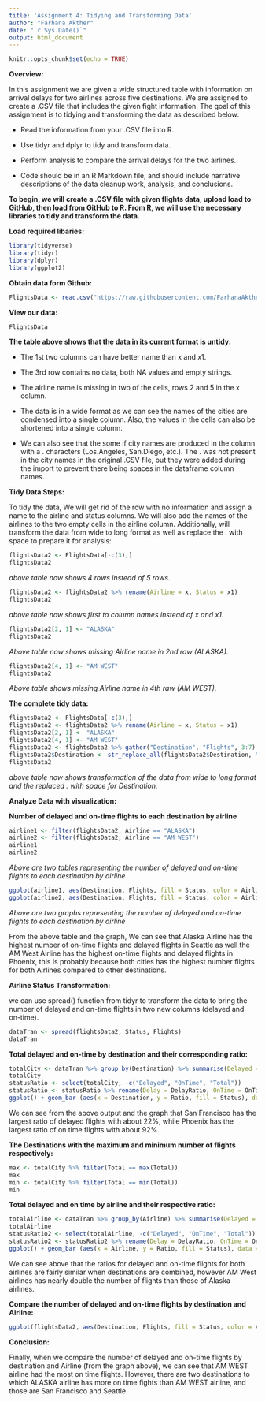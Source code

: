 ```yaml
---
title: 'Assignment 4: Tidying and Transforming Data'
author: "Farhana Akther"
date: "`r Sys.Date()`"
output: html_document
---
```


```r
knitr::opts_chunk$set(echo = TRUE)
```





**Overview:**

In this assignment we are given a wide structured table with information on arrival delays for two airlines across five destinations. We are assigned to create a .CSV file that includes the given fight information. The goal of this assignment is to tidying and transforming the data as described below:

  * Read the information from your .CSV file into R.
  
  * Use tidyr and dplyr to tidy and transform data.
  
  * Perform analysis to compare the arrival delays for the two airlines.
  
  * Code should be in an R Markdown file, and should include narrative descriptions of the data cleanup work, analysis, and conclusions. 

**To begin, we will create a .CSV file with given flights data, upload load to GitHub, then load from GitHub to R. From R, we will use the necessary libraries to tidy and transform the data.**


**Load required libaries:** 


```r
library(tidyverse)
library(tidyr)
library(dplyr)
library(ggplot2)
```

**Obtain data form Github:**

```r
FlightsData <- read.csv("https://raw.githubusercontent.com/FarhanaAkther23/DATA607/main/Assignment%204/FlightsData.csv", header = TRUE)
```

**View our data:**

```r
FlightsData
```

**The table above shows that the data in its current format is untidy:**

  * The 1st two columns can have better name than x and x1. 
  
  * The 3rd row contains no data, both NA values and empty strings.
  
  * The airline name is missing in two of the cells, rows 2 and 5 in the x column.
  
  * The data is in a wide format as we can see the names of the cities are condensed into a single column. Also, the values in the cells can also be shortened into a single column.
  
  * We can also see that the some if city names are produced in the column with a . characters (Los.Angeles, San.Diego, etc.). The . was not present in the city names in the original .CSV file, but they were added during the import to prevent there being spaces in the dataframe column names.
  

**Tidy Data Steps:** 

To tidy the data, We will get rid of the row with no information and assign a name to the airline and status columns. We will also add the names of the airlines to the two empty cells in the airline column. Additionally, will transform the data from wide to long format as well as replace the . with space to prepare it for analysis:

```r
flightsData2 <- FlightsData[-c(3),]
flightsData2
```
*above table now shows 4 rows instead of 5 rows.*

```r
flightsData2 <- flightsData2 %>% rename(Airline = x, Status = x1)
flightsData2
```
*above table now shows first to column names instead of x and x1.*

```r
flightsData2[2, 1] <- "ALASKA"
flightsData2
```
*Above table now shows missing Airline name in 2nd raw (ALASKA).*

```r
flightsData2[4, 1] <- "AM WEST"
flightsData2
```
*Above table shows missing Airline name in 4th raw (AM WEST).*


**The complete tidy data:**

```r
flightsData2 <- FlightsData[-c(3),]
flightsData2 <- flightsData2 %>% rename(Airline = x, Status = x1)
flightsData2[2, 1] <- "ALASKA"
flightsData2[4, 1] <- "AM WEST"
flightsData2 <- flightsData2 %>% gather("Destination", "Flights", 3:7) %>% arrange(Airline, desc(Status), Destination)
flightsData2$Destination <- str_replace_all(flightsData2$Destination, "\\.", " ")
flightsData2
```
*above table now shows transformation of the data from wide to long format and the replaced . with space for Destination.*


**Analyze Data with visualization:**

**Number of delayed and on-time flights to each destination by airline**

```r
airline1 <- filter(flightsData2, Airline == "ALASKA")
airline2 <- filter(flightsData2, Airline == "AM WEST")
airline1
airline2
```
*Above are two tables representing the number of delayed and on-time flights to each destination by airline*

```r
ggplot(airline1, aes(Destination, Flights, fill = Status, color = Airline)) + geom_bar(position="dodge", stat="identity")
ggplot(airline2, aes(Destination, Flights, fill = Status, color = Airline)) + geom_bar(position="dodge", stat="identity")
```
*Above are two graphs representing the number of delayed and on-time flights to each destination by airline*

From the above table and the graph, We can see that Alaska Airline has the highest number of on-time flights and delayed flights in Seattle as well the AM West Airline has the highest on-time flights and delayed flights in Phoenix, this is probably because both cities has the highest number flights for both Airlines compared to other destinations.

**Airline Status Transformation:**

we can use spread() function from tidyr to transform the data to bring the number of delayed and on-time flights in two new columns (delayed and on-time).

```r
dataTran <- spread(flightsData2, Status, Flights)
dataTran
```

**Total delayed and on-time by destination and their corresponding ratio:**

```r
totalCity <- dataTran %>% group_by(Destination) %>% summarise(Delayed = sum(delayed),OnTime = sum(`on time`), Total = Delayed + OnTime) %>% mutate(DelayRatio = Delayed/Total, OnTimeRatio = OnTime/Total)
totalCity
statusRatio <- select(totalCity, -c("Delayed", "OnTime", "Total"))
statusRatio <- statusRatio %>% rename(Delay = DelayRatio, OnTime = OnTimeRatio) %>% gather("Status", "Ratio", 2:3)
ggplot() + geom_bar (aes(x = Destination, y = Ratio, fill = Status), data = statusRatio, stat = "identity")
```

We can see from the above output and the graph that San Francisco has the largest ratio of delayed flights with about 22%, while Phoenix has the largest ratio of on time flights with about 92%.

**The Destinations with the maximum and minimum number of flights respectively:**

```r
max <- totalCity %>% filter(Total == max(Total))
max
min <- totalCity %>% filter(Total == min(Total))
min
```

**Total delayed and on time by airline and their respective ratio:**

```r
totalAirline <- dataTran %>% group_by(Airline) %>% summarise(Delayed = sum(delayed),OnTime = sum(`on time`), Total = Delayed + OnTime) %>% mutate(DelayRatio = Delayed/Total, OnTimeRatio = OnTime/Total)
totalAirline
statusRatio2 <- select(totalAirline, -c("Delayed", "OnTime", "Total"))
statusRatio2 <- statusRatio2 %>% rename(Delay = DelayRatio, OnTime = OnTimeRatio) %>% gather("Status", "Ratio", 2:3)
ggplot() + geom_bar (aes(x = Airline, y = Ratio, fill = Status), data = statusRatio2, stat = "identity")
```

We can see above that the ratios for delayed and on-time flights for both airlines are fairly similar when destinations are combined, however AM West airlines has nearly double the number of flights than those of Alaska airlines.

**Compare the number of delayed and on-time flights by destination and Airline:**


```r
ggplot(flightsData2, aes(Destination, Flights, fill = Status, color = Airline)) + geom_bar(position="dodge", stat="identity")
```


**Conclusion:**

Finally, when we compare the number of delayed and on-time flights by destination and Airline (from the graph above), we can  see that AM WEST airline had the most on time flights. However, there are two destinations to which ALASKA airline has more on time fights than AM WEST airline, and those are San Francisco and Seattle.
